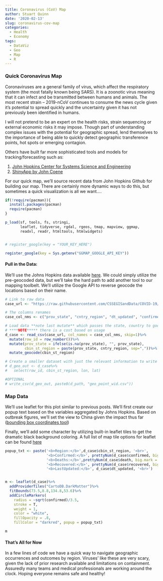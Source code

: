 ```yaml
---
title: Coronavirus (CoV) Map
author: Stuart Quinn
date: '2020-02-13'
slug: coronavirus-cov-map
categories:
  - Health
  - Economy
tags:
  - DataViz
  - Geo
  - Map
  - R
---
```


### Quick Coronavirus Map

Coronaviruses are a general family of virus, which affect the respiratory system (the most fatally known being SARS). It is a zoonotic virus meaning that it can infect and be transmitted between humans and animals.  The most recent strain -- 2019-nCoV continues to consume the  news cycle given it's potential to spread quickly and the uncertainty given it has not previously been identified in humans. 

I will not pretend to be an expert on the health risks, strain sequencing or external economic risks it may impose. Though part of understanding complex issues with the potential for geographic spread, lend themselves to the importance of being able to quickly detect geographic transference points, hot spots or emerging contagion. 

Others have built far more sophisticated tools and models for tracking/forecasting such as: 

1. [John Hopkins Center for Systems Science and Engineering][1]
2. [ShinyApp by John Coene][2]

For our quick map, we'll source recent data from John Hopkins Github for building our map. There are certainly more dynamic ways to do this, but sometimes a quick visualization is all we want....

```r

if(!require(pacman)){
  install.packages(pacman)
  require(pacman)
}

p_load(sf, tools, fs, stringi,
       leaflet, tidyverse, rgdal, rgeos, tmap, mapview, ggmap,
       readxl, readr, htmltools, htmlwidgets)


# register_google(key = "YOUR_KEY_HERE")

```


```r
register_google(key = Sys.getenv("GGMAP_GOOGLE_API_KEY"))
```

#### Pull in the Data: 

We'll use the Johns Hopkins data available [here][1]. We could simply utilize the pre-geocoded data, but we'll take the hard path to add another tool to our mapping toolbelt. We'll utilize the Google API to reverse geocode the locations based on their name. 

```r

# Link to raw data 
case_url <- "https://raw.githubusercontent.com/CSSEGISandData/COVID-19/master/daily_case_updates/02-13-2020_2115.csv"

# The columns renames
case_col_nms <- c("prov_state", "cntry_region", "dt_updated", "confirmed", "death", "recovered")

# Load data **note last mutate** which passes the state, country to google's API 
# ****NOTE***** there is a cost based on usage
d_case <- read_csv(case_url, col_names = case_col_nms, skip=1)%>%
  mutate(row_id = row_number())%>%
  mutate(prov_state = ifelse(is.na(prov_state), "", prov_state), 
         cbin_st_region = paste(prov_state, cntry_region, sep=","))%>%
  mutate_geocode(cbin_st_region)

# Create a smaller dataset with just the relevant information to write out to csv to store 
# d_geo_out <- d_case%>%
#   select(row_id, cbin_st_region, lon, lat)

#OPTIONAL
# write_csv(d_geo_out, paste0(d_path, "geo_point_wid.csv"))

```

### Map Data

We'll use leaflet for this plot similar to previous posts. We'll first create our popup text based on the variables aggregated by Johns Hopkins. Based on outbreak figures, we'll set the view to China given the impact thus far ([bounding box coordinates tool][3])

Finally, we'll add some character by utilizing built-in leaflet tiles to get the dramatic black background coloring. A full list of map tile options for leaflet can be found [here][4]

```r

popup_txt <- paste('<b>Region:</b>',d_case$cbin_st_region, '<br>',
                   '<b>Confirmed:</b>', prettyNum(d_case$confirmed, big.mark=","), '<br>',
                   '<b>Deaths:</b>',prettyNum(d_case$death, big.mark = ","),'<br>',
                   '<b>Recovered:</b>', prettyNum(d_case$recovered, big.mark=","),'<br>', 
                   '<b>LastUpdated:</b>', d_case$dt_updated, '<br>')


m <- leaflet(d_case)%>%
  addProviderTiles("CartoDB.DarkMatter")%>%
  fitBounds(73.5,8.8,134.8,53.6)%>%
  addCircleMarkers(
    radius = ~sqrt(confirmed)/3.5, 
    stroke = T,
    weight = 1,
    color = "white",
    fillOpacity = .8, 
    fillColor = "darkred", popup = popup_txt)

m

```

#### That's All for Now

In a few lines of code we have a quick way to navigate geographic occurrences and outcomes by region. Viruses' like these are very scary, given the lack of prior research available and limitations on containment. Assuredly many teams and medical professionals are working around the clock. Hoping everyone remains safe and healthy!

[1]: https://hub.jhu.edu/2020/01/23/coronavirus-outbreak-mapping-tool-649-em1-art1-dtd-health/ "jh-csse"
[2]: https://shiny.john-coene.com/coronavirus/ "shinyApp tracker"
[3]: https://boundingbox.klokantech.com/ "bound Box"
[4]: http://leaflet-extras.github.io/leaflet-providers/preview/ "leaflet tiles"